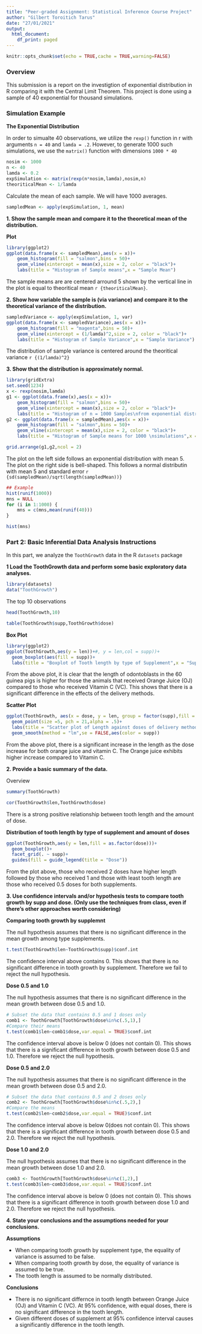 ```yaml
---
title: "Peer-graded Assignment: Statistical Inference Course Project"
author: "Gilbert Toroitich Tarus"
date: "27/01/2021"
output:
  html_document:
    df_print: paged
---
```


```r
knitr::opts_chunk$set(echo = TRUE,cache = TRUE,warning=FALSE)
```
### **Overview**
This submission is a report on the investigtion of exponential distribution in R comparing it with the Central Limit Theorem. This project is done using a sample of 40 exponential for thousand simulations.

### **Simulation Example**
**The Exponential Distribution**

In order to simualte 40 observations, we utilize the `rexp()` function in r with arguments `n = 40` and `lamda = .2`. However, to generate 1000 such simulations, we use the `matrix()` function  with dimensions `1000 * 40`

```r
nosim <- 1000
n <- 40
lamda <- 0.2
expSimulation <- matrix(rexp(n*nosim,lamda),nosim,n)
theoriticalMean <- 1/lamda
```

Calculate the mean of each sample. We will have 1000 averages.
```r
sampledMean <- apply(expSimulation, 1, mean)
```
**1. Show the sample mean and compare it to the theoretical mean of the distribution.**

**Plot**
```r
library(ggplot2)
ggplot(data.frame(x <- sampledMean),aes(x = x))+
    geom_histogram(fill = "salmon",bins = 50)+
    geom_vline(xintercept = mean(x),size = 2, color = "black")+
    labs(title = "Histogram of Sample means",x = "Sample Mean")
```

The sample means are are centered arround 5 shown by the vertical line in the plot is equal to theoritical mean `r {theoriticalMean}`.

**2. Show how variable the sample is (via variance) and compare it to the theoretical variance of the distribution.**

```r
sampledVariance <- apply(expSimulation, 1, var)
ggplot(data.frame(x <- sampledVariance),aes(x = x))+
    geom_histogram(fill = "magenta",bins = 50)+
    geom_vline(xintercept = (1/lamda)^2,size = 2, color = "black")+
    labs(title = "Histogram of Sample Variance",x = "Sample Variance")
```

The distribution of sample variance is centered around the theoritical variance `r {(1/lamda)^2}`

**3. Show that the distribution is approximately normal.**

```r
library(gridExtra)
set.seed(1234)
x <- rexp(nosim,lamda)
g1 <- ggplot(data.frame(x),aes(x = x))+
    geom_histogram(fill = "salmon",bins = 50)+
    geom_vline(xintercept = mean(x),size = 2, color = "black")+
    labs(title = "Histogram of n = 1000 Samples\nfrom exponential distribution",x = "Sample")
g2 <- ggplot(data.frame(x = sampledMean),aes(x = x))+
    geom_histogram(fill = "salmon",bins = 50)+
    geom_vline(xintercept = mean(x),size = 2, color = "black")+
    labs(title = "Histogram of Sample means for 1000 \nsimulations",x = "Sample Mean")

grid.arrange(g1,g2,ncol = 2)
```

The plot on the left side follows an exponential distribution with mean 5.  
The plot on the right side is bell-shaped. This follows a normal distributin with mean 5 and standard error `r {sd(sampledMean)/sqrt(length(sampledMean))}`

```r

## Example
hist(runif(1000))
mns = NULL
for (i in 1:1000) {
    mns = c(mns,mean(runif(40)))
}

hist(mns)
```

### **Part 2: Basic Inferential Data Analysis Instructions**

In this part, we analyze the `ToothGrowth` data in the R `datasets` package

**1 Load the ToothGrowth data and perform some basic exploratory data analyses. **
```r
library(datasets)
data("ToothGrowth")
```

The top 10 observations
```r
head(ToothGrowth,10)
```

```r
table(ToothGrowth$supp,ToothGrowth$dose)
```

**Box Plot**
```r
library(ggplot2)
ggplot(ToothGrowth,aes(y = len))+#, y = len,col = supp))+
  geom_boxplot(aes(fill = supp))+
  labs(title = "Boxplot of Tooth length by type of Supplement",x = "Supplement",y = "Length")
```

From the above plot, it is clear that the length of odontoblasts in the 60 guinea pigs is higher for those the animals that received Orange Juice (OJ) compared to those who received Vitamin C (VC). This shows that there is a significant difference in the effects of the delivery methods. 

**Scatter Plot**
```r
ggplot(ToothGrowth, aes(x = dose, y = len, group = factor(supp),fill = supp))+
  geom_point(size =5, pch = 21,alpha = .5)+
  labs(title = "Scatter plot of Length against doses of delivery methods")+
  geom_smooth(method = "lm",se = FALSE,aes(color = supp))
```

From the above plot, there is a significant increase in the length as the dose increase for both orange juice and vitamin C. The Orange juice exhibits higher increase compared to Vitamin C.


**2. Provide a basic summary of the data.**

Overview
```r
summary(ToothGrowth)
```

```r
cor(ToothGrowth$len,ToothGrowth$dose)
```

There is a strong positive relationship between tooth length and the amount of dose.

**Distribution of tooth length by type of supplement and amount of doses**

```r
ggplot(ToothGrowth,aes(y = len,fill = as.factor(dose)))+
  geom_boxplot()+
  facet_grid(. ~ supp)+
  guides(fill = guide_legend(title = "Dose"))
```

From the plot above, those who received 2 doses have higher length followed by those who received 1 and those with least tooth length are those who received 0.5 doses for both supplements.


**3. Use confidence intervals and/or hypothesis tests to compare tooth growth by supp and dose. (Only use the techniques from class, even if there's other approaches worth considering)**

**Comparing tooth growth by supplemnt**

The null hypothesis assumes that there is no significant difference in the mean growth among type supplements.

```r
t.test(ToothGrowth$len~ToothGrowth$supp)$conf.int
```

The confidence interval above contains 0. This shows that there is no significant difference in tooth growth by supplement. Therefore we fail to reject the null hypothesis.

**Dose 0.5 and 1.0**

The null hypothesis assumes that there is no significant difference in the mean growth between dose 0.5 and 1.0.

```r
# Subset the data that contains 0.5 and 1 doses only
comb1 <- ToothGrowth[ToothGrowth$dose%in%c(.5,1),]
#Compare their means
t.test(comb1$len~comb1$dose,var.equal = TRUE)$conf.int
```

The confidence interval above is below 0 (does not contain 0). This shows that there is a significant difference in tooth growth between dose 0.5 and 1.0. Therefore we reject the null hypothesis.

**Dose 0.5 and 2.0**

The null hypothesis assumes that there is no significant difference in the mean growth between dose 0.5 and 2.0.

```r
# Subset the data that contains 0.5 and 2 doses only
comb2 <- ToothGrowth[ToothGrowth$dose%in%c(.5,2),]
#Compare the means
t.test(comb2$len~comb2$dose,var.equal = TRUE)$conf.int
```

The confidence interval above is below 0(does not contain 0). This shows that there is a significant difference in tooth growth between dose 0.5 and 2.0. Therefore we reject the null hypothesis.

**Dose 1.0 and 2.0**

The null hypothesis assumes that there is no significant difference in the mean growth between dose 1.0 and 2.0.

```r
comb3 <- ToothGrowth[ToothGrowth$dose%in%c(1,2),]
t.test(comb3$len~comb3$dose,var.equal = TRUE)$conf.int
```

The confidence interval above is below 0 (does not contain 0). This shows that there is a significant difference in tooth growth between dose 1.0 and 2.0. Therefore we reject the null hypothesis.

**4. State your conclusions and the assumptions needed for your conclusions.**

**Assumptions**

 * When comparing tooth growth by supplement type, the equality of variance is assumed to be false.  
 * When comparing tooth growth by dose, the equality of variance is assumed to be true.  
 * The tooth length is assumed to be normally distributed.  
 
**Conclusions**

 * There is no significant differnce in tooth length between Orange Juice (OJ) and Vitamin C (VC). At 95% confidence, with equal doses, there is no significant difference in the tooth length.  
 * Given different doses of supplement at 95% confidence interval causes a significantly difference in the tooth length.  
